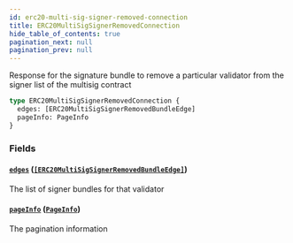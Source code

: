 ```yaml
---
id: erc20-multi-sig-signer-removed-connection
title: ERC20MultiSigSignerRemovedConnection
hide_table_of_contents: true
pagination_next: null
pagination_prev: null
---
```



Response for the signature bundle to remove a particular validator from the signer list of the multisig contract

```graphql
type ERC20MultiSigSignerRemovedConnection {
  edges: [ERC20MultiSigSignerRemovedBundleEdge]
  pageInfo: PageInfo
}
```


### Fields

#### [`edges`](#) ([`[ERC20MultiSigSignerRemovedBundleEdge]`](/docs/testnet/graphql/objects/erc20-multi-sig-signer-removed-bundle-edge))

The list of signer bundles for that validator


#### [`pageInfo`](#) ([`PageInfo`](/docs/testnet/graphql/objects/page-info))

The pagination information




